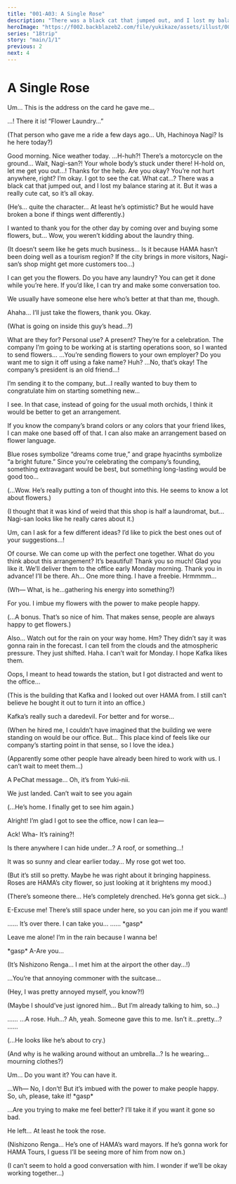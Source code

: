 ```yaml
---
title: "001-A03: A Single Rose"
description: "There was a black cat that jumped out, and I lost my balance staring at it. But it was a really cute cat, so it’s all okay."
heroImage: "https://f002.backblazeb2.com/file/yukikaze/assets/illust/007_01.jpg"
series: "18trip"
story: "main/1/1"
previous: 2
next: 4
---
```



# A Single Rose

<Divider loc="Flower Laundry" />

<StoryImg src="https://f002.backblazeb2.com/file/yukikaze/assets/bg/00_057_100.jpg" alt="Flower Laundry" type="bg" />

<Bubble mc>
Um… This is the address on the card he gave me…

…! There it is! “Flower Laundry…”

<p class="t">(That person who gave me a ride a few days ago… Uh, Hachinoya Nagi? Is he here today?)</p>
</Bubble>

<Bubble character="Nagi" unknown>
Good morning. Nice weather today.
</Bubble>

<Bubble mc>
…H-huh?! There’s a motorcycle on the ground… Wait, Nagi-san?!
</Bubble>

<Bubble character="Nagi" hidden>
She doesn’t wanna let me go…
</Bubble>

<Bubble mc>
Your whole body’s stuck under there! H-hold on, let me get you out…!
</Bubble>

<Divider timeskip />

<StoryImg src="https://f002.backblazeb2.com/file/yukikaze/tl/main_1_1/3-1.jpg" alt="1" />

<Bubble character="Nagi">
Thanks for the help.
</Bubble>

<Bubble mc>
Are you okay? You’re not hurt anywhere, right?
</Bubble>

<Bubble character="Nagi">
I’m okay. I got to see the cat.
</Bubble>

<Bubble mc>
What cat…?
</Bubble>

<Bubble character="Nagi">
There was a black cat that jumped out, and I lost my balance staring at it. But it was a really cute cat, so it’s all okay.
</Bubble>

<Bubble mc>
<p class="t">(He’s… quite the character… At least he’s optimistic? But he would have broken a bone if things went differently.)</p>

I wanted to thank you for the other day by coming over and buying some flowers, but… Wow, you weren’t kidding about the laundry thing.

<p class="t">(It doesn’t seem like he gets much business… Is it because HAMA hasn’t been doing well as a tourism region? If the city brings in more visitors, Nagi-san’s shop might get more customers too…)</p>
</Bubble>

<Bubble character="Nagi">
I can get you the flowers. Do you have any laundry? You can get it done while you’re here. If you’d like, I can try and make some conversation too.

We usually have someone else here who’s better at that than me, though.
</Bubble>

<Bubble mc>
Ahaha… I’ll just take the flowers, thank you.
</Bubble>

<Bubble character="Nagi">
Okay.
</Bubble>

<Bubble mc>
<p class="t">(What is going on inside this guy’s head…?)</p>
</Bubble>

<Bubble character="Nagi">
What are they for? Personal use? A present?
</Bubble>

<Bubble mc>
They’re for a celebration. The company I’m going to be working at is starting operations soon, so I wanted to send flowers…
</Bubble>

<Bubble character="Nagi">
…You’re sending flowers to your own employer? Do you want me to sign it off using a fake name?
</Bubble>

<Bubble mc>
Huh? …No, that’s okay! The company’s president is an old friend…!

I’m sending it to the company, but…I really wanted to buy them to congratulate him on starting something new…
</Bubble>

<Bubble character="Nagi">
I see. In that case, instead of going for the usual moth orchids, I think it would be better to get an arrangement.

If you know the company’s brand colors or any colors that your friend likes, I can make one based off of that. I can also make an arrangement based on flower language.

Blue roses symbolize “dreams come true,” and grape hyacinths symbolize “a bright future.” Since you’re celebrating the company’s founding, something extravagant would be best, but something long-lasting would be good too…
</Bubble>

<Bubble mc>
<p class="t">(...Wow. He’s really putting a ton of thought into this. He seems to know a lot about flowers.)</p>

<p class="t">(I thought that it was kind of weird that this shop is half a laundromat, but…Nagi-san looks like he really cares about it.)</p>

Um, can I ask for a few different ideas? I’d like to pick the best ones out of your suggestions…!
</Bubble>

<Bubble character="Nagi">
Of course. We can come up with the perfect one together.
</Bubble>

<Divider timeskip />

<Bubble character="Nagi">
What do you think about this arrangement?
</Bubble>

<Bubble mc>
It’s beautiful! Thank you so much!
</Bubble>

<Bubble character="Nagi">
Glad you like it. We’ll deliver them to the office early Monday morning.
</Bubble>

<Bubble mc>
Thank you in advance! I’ll be there.
</Bubble>

<Bubble character="Nagi">
Ah… One more thing. I have a freebie.
</Bubble>

<StoryImg src="https://f002.backblazeb2.com/file/yukikaze/tl/main_1_1/3-2.jpg" alt="2" />

<Bubble character="Nagi" glow>
Hrmmmm…
</Bubble>

<Bubble mc>
<p class="t">(Wh&NoBreak;— What, is he…gathering his energy into something?)</p>
</Bubble>

<StoryImg src="https://f002.backblazeb2.com/file/yukikaze/assets/obj/012.webp" alt="Rose" type="obj" />

<Bubble character="Nagi">
For you. I imbue my flowers with the power to make people happy.
</Bubble>

<Bubble mc>
<p class="t">(...A bonus. That’s so nice of him. That makes sense, people are always happy to get flowers.)</p>
</Bubble>

<Bubble character="Nagi">
Also… Watch out for the rain on your way home.
</Bubble>

<Bubble mc>
Hm? They didn’t say it was gonna rain in the forecast.
</Bubble>

<Bubble character="Nagi">
I can tell from the clouds and the atmospheric pressure. They just shifted.
</Bubble>

<Divider loc="HAMA Tours" />

<StoryImg src="https://f002.backblazeb2.com/file/yukikaze/assets/bg/00_000_110.jpg" alt="HAMA Tours" type="bg" />

<Bubble mc>
Haha. I can’t wait for Monday. I hope Kafka likes them.

Oops, I meant to head towards the station, but I got distracted and went to the office…

<p class="t">(This is the building that Kafka and I looked out over HAMA from. I still can’t believe he bought it out to turn it into an office.)</p>

Kafka’s really such a daredevil. For better and for worse…

<p class="t">(When he hired me, I couldn’t have imagined that the building we were standing on would be our office. But… This place kind of feels like our company’s starting point in that sense, so I love the idea.)</p>

<p class="t">(Apparently some other people have already been hired to work with us. I can’t wait to meet them…)</p>

A PeChat message… Oh, it’s from Yuki-nii.
</Bubble>

<Phone to="Kamina Yukikaze">
<div data-character="Yukikaze"><div>
    <p>We just landed. Can’t wait to see you again</p>
</div></div>
</Phone>

<Bubble mc>
<p class="t">(...He’s home. I finally get to see him again.)</p>

Alright! I’m glad I got to see the office, now I can lea&NoBreak;—

Ack! Wha- It’s raining?!

Is there anywhere I can hide under…? A roof, or something…!
</Bubble>

<Divider timeskip />

<Rain>
<StoryImg src="https://f002.backblazeb2.com/file/yukikaze/assets/bg/00_000_021.jpg" alt="HAMA Tours" type="bg" />
</Rain>

<Bubble mc>
It was so sunny and clear earlier today… My rose got wet too.

<p class="t">(But it’s still so pretty. Maybe he was right about it bringing happiness. Roses are HAMA’s city flower, so just looking at it brightens my mood.)</p>
</Bubble>

<StoryImg src="https://f002.backblazeb2.com/file/yukikaze/assets/illust/007_01.jpg" alt="007_01" type="cg" />

<Bubble mc>
<p class="t">(There’s someone there… He’s completely drenched. He’s gonna get sick…)</p>

E-Excuse me! There’s still space under here, so you can join me if you want!
</Bubble>

<Bubble character="Renga" name="???">
……
</Bubble>

<Bubble mc>
It’s over there. I can take you…
</Bubble>

<Bubble character="Renga" name="???">
…… &ast;gasp&ast;

Leave me alone! I’m in the rain because I wanna be!
</Bubble>

<Bubble mc>
&ast;gasp&ast; A-Are you…

<p class="t">(It’s Nishizono Renga… I met him at the airport the other day…!)</p>
</Bubble>

<Bubble character="Renga">
…You’re that annoying commoner with the suitcase…
</Bubble>

<Bubble mc>
<p class="t">(Hey, I was pretty annoyed myself, you know?!)</p>

<p class="t">(Maybe I should’ve just ignored him… But I’m already talking to him, so…)</p>
</Bubble>

<Bubble character="Renga">
……
</Bubble>

<StoryImg src="https://f002.backblazeb2.com/file/yukikaze/assets/obj/012.webp" alt="Rose" type="obj" />

<Bubble character="Renga">
…A rose.
</Bubble>

<Bubble mc>
Huh…? Ah, yeah. Someone gave this to me. Isn’t it…pretty…?
</Bubble>

<Bubble character="Renga">
……
</Bubble>

<Bubble mc>
<p class="t">(...He looks like he’s about to cry.)</p>

<p class="t">(And why is he walking around without an umbrella…? Is he wearing… mourning clothes?)</p>

Um… Do you want it? You can have it.
</Bubble>

<Bubble character="Renga">
…Wh&NoBreak;— No, I don’t!
</Bubble>

<Bubble mc>
But it’s imbued with the power to make people happy. So, uh, please, take it!
</Bubble>

<Bubble character="Renga">
&ast;gasp&ast;

…Are you trying to make me feel better? I’ll take it if you want it gone so bad.
</Bubble>

<Bubble mc>
He left… At least he took the rose.

<p class="t">(Nishizono Renga… He’s one of HAMA’s ward mayors. If he’s gonna work for HAMA Tours, I guess I’ll be seeing more of him from now on.)</p>

<p class="t">(I can’t seem to hold a good conversation with him. I wonder if we’ll be okay working together…)</p>
</Bubble>
